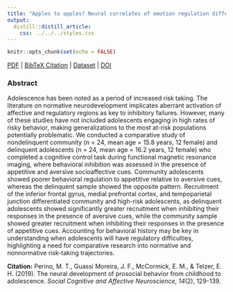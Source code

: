 ```yaml
---
title: "Apples to apples? Neural correlates of emotion regulation differences between high and low risk adolescents."
output:
  distill::distill_article:
    css: ../../../styles.css
---
```


```r
knitr::opts_chunk$set(echo = FALSE)
```

[<i class="fas fa-file-download"></i> PDF](static/pubs/19-2019-SCAN/19.Perino-Moreira-McCormick-Telzer-2019-SCAN.pdf) | [<i class="fas fa-quote-left"></i><i class="fas fa-quote-right"></i> BibTeX Citation](static/pubs/19-2019-SCAN/cite.bib) | [<i class="ai ai-open-data"></i> Dataset](https://neurovault.org/collections/4081/) | [<i class="fas fa-link"></i> DOI](https://doi.org/10.1093/scan/nsz063)

### Abstract
Adolescence has been noted as a period of increased risk taking. The literature on normative neurodevelopment implicates aberrant activation of affective and regulatory regions as key to inhibitory failures. However, many of these studies have not included adolescents engaging in high rates of risky behavior, making generalizations to the most at-risk populations potentially problematic. We conducted a comparative study of nondelinquent community (n = 24, mean age = 15.8 years, 12 female) and delinquent adolescents (n = 24, mean age = 16.2 years, 12 female) who completed a cognitive control task during functional magnetic resonance imaging, where behavioral inhibition was assessed in the presence of appetitive and aversive socioaffective cues. Community adolescents showed poorer behavioral regulation to appetitive relative to aversive cues, whereas the delinquent sample showed the opposite pattern. Recruitment of the inferior frontal gyrus, medial prefrontal cortex, and tempoparietal junction differentiated community and high-risk adolescents, as delinquent adolescents showed significantly greater recruitment when inhibiting their responses in the presence of aversive cues, while the community sample showed greater recruitment when inhibiting their responses in the presence of appetitive cues. Accounting for behavioral history may be key in understanding when adolescents will have regulatory difficulties, highlighting a need for comparative research into normative and nonnormative risk-taking trajectories.

**Citation:** Perino, M. T., Guassi Moreira, J. F., McCormick, E. M., & Telzer, E. H. (2019). The neural development of prosocial behavior from childhood to adolescence. *Social Cognitive and Affective Neuroscience, 14*(2), 129-139.
